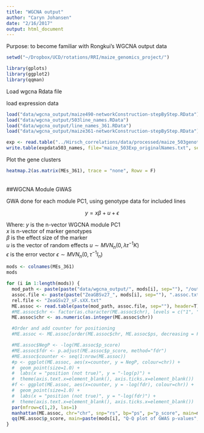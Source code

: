 ```yaml
---
title: "WGCNA output"
author: "Caryn Johansen"
date: "2/16/2017"
output: html_document
---
```



Purpose: to become familiar with Rongkui's WGCNA output data

```r
setwd("~/Dropbox/UCD/rotations/RRI/maize_genomics_project/")

library(gplots)
library(ggplot2)
library(qqman)
```

Load wgcna Rdata file

load expression data

```r
load("data/wgcna_output/maize490-networkConstruction-stepByStep.RData")
load("data/wgcna_output/503line_names.RData")
load("data/wgcna_output/line_names_361.RData")
load("data/wgcna_output/maize361-networkConstruction-stepByStep.RData")

exp <- read.table("../Hirsch_correlations/data/processed/maize_503genotypes_FPKM_expressed.txt", header=T)
write.table(expdata503_names, file="maize_503Exp_originalNames.txt", sep="\n", quote=F, row.names = F)
```

Plot the gene clusters

```r
heatmap.2(as.matrix(MEs_361), trace = "none", Rowv = F)
```


######
##WGCNA Module GWAS

GWA done for each module PC1, using genotype data for included lines

$$y = x\beta + u + \epsilon$$

Where:
$y$ is the n-vector WGCNA module PC1  
$x$ is n-vector of marker genotypes  
$\beta$ is the effect size of the marker  
$u$ is the vector of random effects $u \sim MVN_n(0, \lambda\tau^{-1} K)$  
$\epsilon$ is the error vector $\epsilon \sim MVN_n(0, \tau^{-1} I_n)$

```r
mods <- colnames(MEs_361)
mods

```

```r

for (i in 1:length(mods)) {
  mod_path <- paste(paste("data/wgcna_output/", mods[i], sep=""), "/output/", sep="")
  assoc.file <- paste(paste("ZeaGBSv27_", mods[i], sep=""), ".assoc.txt", sep="")
  rel.file <- "ZeaGSv27_sF.sXX.txt"
  ME.assoc <- read.table(paste(mod_path, assoc.file, sep=""), header=T)
  #ME.assoc$chr <- factor(as.character(ME.assoc$chr), levels = c("1", "2", "3", "4", "5", "6", "7", "8", "9", "10"))
  ME.assoc$chr <- as.numeric(as.integer(ME.assoc$chr))

  #Order and add counter for positioning
  #ME.assoc <- ME.assoc[order(ME.assoc$chr, ME.assoc$ps, decreasing = F),]

  #ME.assoc$NegP <- -log(ME.assoc$p_score)
  #ME.assoc$fdr <- p.adjust(ME.assoc$p_score, method="fdr")
  #ME.assoc$counter <- seq(1:nrow(ME.assoc))
  #p <- ggplot(ME.assoc, aes(x=counter, y = NegP, colour=chr)) +
  #  geom_point(size=1.0) +
  #  labs(x = "position (not true)", y = "-log(p)") +
  #  theme(axis.text.x=element_blank(), axis.ticks.x=element_blank())
  #f <- ggplot(ME.assoc, aes(x=counter, y = -log(fdr), colour=chr)) +
  #  geom_point(size=1.0) +
  #  labs(x = "position (not true)", y = "-log(fdr)") +
  #  theme(axis.text.x=element_blank(), axis.ticks.x=element_blank())
  par(mfrow=c(1,2), las=1)
  manhattan(ME.assoc, chr="chr", snp="rs", bp="ps", p="p_score", main=mods[i])
  qq(ME.assoc$p_score, main=paste(mods[i], "Q-Q plot of GWAS p-values", sep="\n"))
}
```

